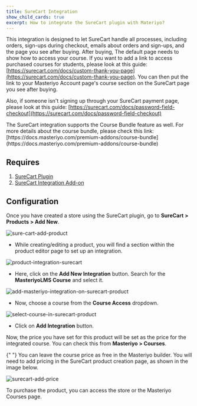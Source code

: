 ```yaml
---
title: SureCart Integration
show_child_cards: true
excerpt: How to integrate the SureCart plugin with Materiyo?
---
```



  This integration is designed to let SureCart handle all processes, including
  orders, sign-ups during checkout, emails about orders and sign-ups, and the
  page you see after buying. After buying, The default page needs to show
  how to access your course. If you want to add a link to access purchased
  courses for students, please look at this guide:
  [https://surecart.com/docs/custom-thank-you-page](https://surecart.com/docs/custom-thank-you-page). You can then put the link to
  your Masteriyo Account page's course section on the SureCart page you see
  after buying.


  Also, if someone isn't signing up through your SureCart payment page, please
  look at this guide: [https://surecart.com/docs/password-field-checkout](https://surecart.com/docs/password-field-checkout)

<Callout>
The SureCart integration supports the Course Bundle feature as well. For more details about the course bundle, please check this link: [https://docs.masteriyo.com/premium-addons/course-bundle](https://docs.masteriyo.com/premium-addons/course-bundle)
</Callout>

## Requires

1. [SureCart Plugin](https://wordpress.org/plugins/surecart/)
2. [SureCart Integration Add-on](https://docs.masteriyo.com/getting-started/activate-masteriyo-addons)

## Configuration

Once you have created a store using the SureCart plugin, go to **SureCart > Products > Add New**.

![sure-cart-add-product](https://github.com/user-attachments/assets/67e1ed55-f883-4f6c-9d60-7cb6ff5a9776)

- While creating/editing a product, you will find a section within the product editor page to set up an integration.

![product-integration-surecart](https://github.com/user-attachments/assets/a7ef179f-1e9d-4479-9699-1e81bee857f4)

- Here, click on the **Add New Integration** button. Search for the **MasteriyoLMS Course** and select it.

![add-masteriyo-integration-on-surecart-product](https://github.com/user-attachments/assets/ddda1fe9-78f2-4cda-9c84-aceb5c2bf448)

- Now, choose a course from the **Course Access** dropdown.

![select-course-in-surecart-product](https://github.com/user-attachments/assets/458867e1-42ac-4c33-ade2-afd99e553c25)

- Click on **Add Integration** button.

Now, the price you have set for this product will be set as the price for the integrated course. You can check this from **Masteriyo > Courses**.

<Callout>
  {" "}
  You can leave the course price as free in the Masteriyo builder. You will
  need to add pricing in the SureCart product creation page, as shown in the image
  below.
</Callout>

![surecart-add-price](https://github.com/user-attachments/assets/c4a212e6-a7d4-4c6d-8501-ef862cd0e75c)

To purchase the product, you can access the store or the Masteriyo Courses page.


